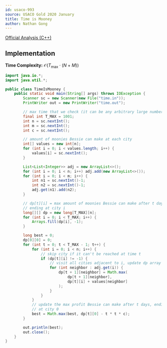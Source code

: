 ```yaml
---
id: usaco-993
source: USACO Gold 2020 January
title: Time is Mooney
author: Nathan Gong
---
```


[Official Analysis (C++)](http://www.usaco.org/current/data/sol_time_gold_jan20.html)

## Implementation

**Time Complexity:** $\mathcal{O}(T_{\text{max}} \cdot (N + M))$

<LanguageSection>

<JavaSection>

```java
import java.io.*;
import java.util.*;

public class TimeIsMooney {
	public static void main(String[] args) throws IOException {
		Scanner sc = new Scanner(new File("time.in"));
		PrintWriter out = new PrintWriter("time.out");

		// max time that we check (it can be any arbitrary large number)
		final int T_MAX = 1001;
		int n = sc.nextInt();
		int m = sc.nextInt();
		int c = sc.nextInt();

		// amount of moonies Bessie can make at each city
		int[] values = new int[n];
		for (int i = 0; i < values.length; i++) {
			values[i] = sc.nextInt();
		}

		List<List<Integer>> adj = new ArrayList<>();
		for (int i = 0; i < n; i++) adj.add(new ArrayList<>());
		for (int i = 0; i < m; i++) {
			int n1 = sc.nextInt()-1;
			int n2 = sc.nextInt()-1;
			adj.get(n1).add(n2);
		}

		// dp[t][i] = max amount of moonies Bessie can make after t days, 
		// ending at city i
		long[][] dp = new long[T_MAX][n];
		for (int i = 0; i < T_MAX; i++) {
			Arrays.fill(dp[i], -1);
		}

		long best = 0;
		dp[0][0] = 0;
		for (int t = 0; t < T_MAX - 1; t++) {
			for (int i = 0; i < n; i++) {
				// skip city if it can't be reached at time t
				if (dp[t][i] != -1) {
					// visit all cities adjacent to i, update dp array
					for (int neighbor : adj.get(i)) {
						dp[t + 1][neighbor] = Math.max(
							dp[t + 1][neighbor], 
							dp[t][i] + values[neighbor]
						);
					}
				}
			}
			// update the max profit Bessie can make after t days, ending
			// at city 0
			best = Math.max(best, dp[t][0] - t * t * c);
		}

		out.println(best);
		out.close();
	}
}
```

</JavaSection>

</LanguageSection>
